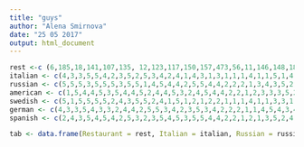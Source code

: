 ```yaml
---
title: "guys"
author: "Alena Smirnova"
date: "25 05 2017"
output: html_document
---
```


```r
rest <-c (6,185,18,141,107,135, 12,123,117,150,157,473,56,11,146,148,180,21,227,258,261,275,298,3,304,309,1,171,20,228,2,4,5,7,8,9)
italian <- c(4,3,3,5,5,4,2,3,5,2,5,3,4,2,4,1,4,3,1,3,1,1,1,4,1,1,5,1,4,5,4,2,3,3,3,2)
russian <- c(5,5,5,3,5,5,5,3,5,5,1,4,5,4,4,2,5,5,4,4,2,2,2,1,3,4,3,5,2,5,3,3,4,4,3,2)
american <- c(1,5,4,4,5,3,5,4,4,5,2,4,4,5,3,2,4,5,4,4,2,2,1,2,3,3,3,5,2,4,5,2,5,3,4,4)
swedish <- c(5,1,5,5,5,5,2,4,3,5,5,2,4,1,5,1,2,1,2,2,1,1,1,4,1,1,3,3,1,4,3,1,4,4,3,1)
german <- c(4,3,3,5,4,3,3,2,4,4,2,5,5,3,4,2,3,5,3,4,2,2,2,1,1,4,5,4,3,4,4,3,4,3,3,2)
spanish <- c(2,4,3,5,4,5,4,2,5,3,2,3,5,4,5,3,5,5,4,4,2,2,1,2,1,3,5,2,4,4,4,4,3,5,2,2)

tab <- data.frame(Restaurant = rest, Italian = italian, Russian = russian, American = american, Swedish = swedish, German = german, Spaniard = spanish)
```
